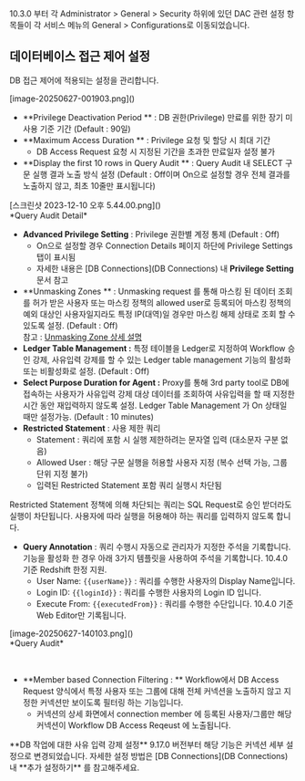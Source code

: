 
<Callout type="info">
10.3.0 부터 각 Administrator &gt; General &gt; Security 하위에 있던 DAC 관련 설정 항목들이 각 서비스 메뉴의 General &gt; Configurations로 이동되었습니다.
</Callout>

## 데이터베이스 접근 제어 설정
DB 접근 제어에 적용되는 설정을 관리합니다.

<p align="center">
<div>[image-20250627-001903.png]()</div>
</p>

*  **Privilege Deactivation Period ** : DB 권한(Privilege) 만료를 위한 장기 미사용 기준 기간 (Default : 90일)
*  **Maximum Access Duration ** : Privilege 요청 및 할당 시 최대 기간
    * DB Access Request 요청 시 지정된 기간을 초과한 만료일자 설정 불가
*  **Display the first 10 rows in Query Audit ** : Query Audit 내 SELECT 구문 실행 결과 노출 방식 설정 (Default : Off이며 On으로 설정할 경우 전체 결과를 노출하지 않고, 최초 10줄만 표시됩니다)

<p align="center">
<div>[스크린샷 2023-12-10 오후 5.44.00.png]()</div>
*Query Audit Detail*
</p>

*  **Advanced Privilege Setting**  : Privilege 권한별 계정 통제 (Default : Off)
    * On으로 설정할 경우 Connection Details 페이지 하단에 Privilege Settings 탭이 표시됨
    * 자세한 내용은 [DB Connections](DB Connections) 내  **Privilege Setting**  문서 참고
*  **Unmasking Zones ** : Unmasking request 를 통해 마스킹 된 데이터 조회를 허가 받은 사용자 또는 마스킹 정책의 allowed user로 등록되어 마스킹 정책의 예외 대상인 사용자일지라도 특정 IP(대역)일 경우만 마스킹 해제 상태로 조회 할 수 있도록 설정. (Default : Off) <br/>참고 : [Unmasking Zone 상세 설명](https://querypie.atlassian.net/wiki/x/OwDsNg)
*  **Ledger Table Management :**  특정 테이블을 Ledger로 지정하여 Workflow 승인 강제, 사유입력 강제를 할 수 있는 Ledger table management 기능의 활성화 또는 비활성화로 설정. (Default : Off)
*  **Select Purpose Duration for Agent :**  Proxy를 통해 3rd party tool로 DB에 접속하는 사용자가 사유입력 강제 대상 데이터를 조회하여 사유입력을 할 때 지정한 시간 동안 재입력하지 않도록 설정. Ledger Table Management 가 On 상태일 때만 설정가능. (Default : 10 minutes)
*  **Restricted Statement**  : 사용 제한 쿼리
    * Statement : 쿼리에 포함 시 실행 제한하려는 문자열 입력 (대소문자 구분 없음)
    * Allowed User : 해당 구문 실행을 허용할 사용자 지정 (복수 선택 가능, 그룹 단위 지정 불가)
    * 입력된 Restricted Statement 포함 쿼리 실행시 차단됨

<Callout type="important">
Restricted Statement 정책에 의해 차단되는 쿼리는 SQL Request로 승인 받더라도 실행이 차단됩니다. 사용자에 따라 실행을 허용해야 하는 쿼리를 입력하지 않도록 합니다.
</Callout>

*  **Query Annotation**  : 쿼리 수행시 자동으로 관리자가 지정한 주석을 기록합니다. 기능을 활성화 한 경우 아래 3가지 템플릿을 사용하여 주석을 기록합니다. 10.4.0 기준 Redshift 한정 지원.
    * User Name: `{{userName}}` : 쿼리를 수행한 사용자의 Display Name입니다.
    * Login ID: `{{loginId}}` : 쿼리를 수행한 사용자의 Login ID 입니다.
    * Execute From: `{{executedFrom}}` : 쿼리를 수행한 수단입니다. 10.4.0 기준 Web Editor만 기록됩니다. 

<p align="center">
<div>[image-20250627-140103.png]()</div>
*Query Audit*
</p>

<br/>

*  **Member based Connection Filtering : ** Workflow에서 DB Access Request 양식에서 특정 사용자 또는 그룹에 대해 전체 커넥션을 노출하지 않고 지정한 커넥션만 보이도록 필터링 하는 기능입니다. 
    * 커넥션의 상세 화면에서 connection member 에 등록된 사용자/그룹만 해당 커넥션이 Workflow DB Access Reqeust 에 노출됩니다.<br/>

<Callout type="info">
 **DB 작업에 대한 사유 입력 강제 설정** 
9.17.0 버전부터 해당 기능은 커넥션 세부 설정으로 변경되었습니다. 자세한 설정 방법은 [DB Connections](DB Connections) 내  **추가 설정하기** 를 참고해주세요.
</Callout>
